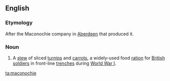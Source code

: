 ==English==

===Etymology===
After the Maconochie company in [[Aberdeen]] that produced it.

===Noun===
{{en-noun|-}}
{{wikipedia}}

# A [[stew]] of sliced [[turnip]]s and [[carrot]]s, a widely-used food [[ration]] for [[British]] [[soldier]]s in front-line [[trench]]es during [[World War I]].

[[ta:maconochie]]